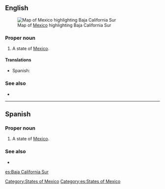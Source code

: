 ==English==
[[File:Mexico map, MX-BCS.svg|thumb|Map of [[Mexico]] highlighting Baja California Sur]]
===Proper noun===
{{en-proper noun}}

# A state of [[Mexico]].

====Translations====
{{trans-top|state of Mexico}}
*Spanish: {{t+|es|Baja California Sur|f}}
{{trans-mid}}
{{trans-bottom}}

[[Category:States of Mexico]]

===See also===
*{{pedialite}}

----

==Spanish==

===Proper noun===
{{es-proper noun|f}}

# A state of [[Mexico]].

===See also===
* {{pedialite|lang=es}}

[[Category:es:States of Mexico]]

[[es:Baja California Sur]]